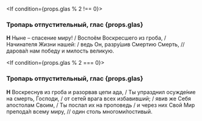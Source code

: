 
<If condition={props.glas % 2 !== 0}>
  ### Тропарь отпустительный, глас {props.glas}

  **Н** Ныне – спасение миру! / Воспоём Воскресшего из гроба, / Начинателя Жизни нашей: / ведь Он, разру́шив Смертию Смерть, // дарова́л нам победу и милость великую.
</If>

<If condition={props.glas % 2 === 0}>
  ### Тропарь отпустительный, глас {props.glas}

  **Н** Воскреснув из гроба и разорвав цепи ада, / Ты упразднил осужде́ние на смерть, Господи, / от сете́й врага всех избавивший; / явив же Себя апостолам Своим, / Ты послал их на проповедь / и через них Свой Мир препода́л всему миру, // один столь многоми́лостивый.
</If>

